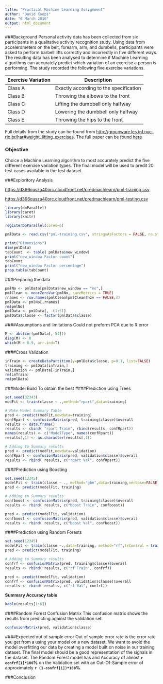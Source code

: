 ```yaml
---
title: "Practical Machine Learning Assignment"
author: "David Koops"
date: "6 March 2016"
output: html_document
---
```


###Background
Personal activity data has been collected from six participants in a qualitative activity recognition study. Using data from accelerometers on the belt, forearm, arm, and dumbells, participants were asked to perform barbell lifts correctly and incorrectly in five different ways. The resulting data has been analysed to determine if Machine Learning algorithms can accurately predict which variation of an exercise a person is performing.  The study recorded the following five exercise variations.

Exercise Variation  | Description
--------|----------------------------------------
Class A | Exactly according to the specification
Class B | Throwing the elbows to the front 
Class C | Lifting the dumbbell only halfway 
Class D | Lowering the dumbbell only halfway
Class E | Throwing the hips to the front

Full details from the study can be found from <http://groupware.les.inf.puc-rio.br/har#weight_lifting_exercises>.  The full paper can be found [here](http://groupware.les.inf.puc-rio.br/work.jsf?p1=11201)

### Objective
Choice a Machine Learning algorithm to most accurately predict the five different exercise variation types.  The final model will be used to predit 20 test cases available in the test dataset.

###Exploritory Analysis

<https://d396qusza40orc.cloudfront.net/predmachlearn/pml-training.csv>

<https://d396qusza40orc.cloudfront.net/predmachlearn/pml-testing.csv>

```r
library(doParallel)
library(caret)
library(knitr)

registerDoParallel(cores=6)
```

```r
pmlData <- read.csv("pml-training.csv", stringsAsFactors = FALSE, na.strings = c("NA","#DIV/0!",""))
```

```r
print("Dimensions")
dim(pmlData)
tabCount  <- table( pmlData$new_window)
print("new_window Factor count")
tabCount
print("new_window Factor percentage")
prop.table(tabCount)
```

###Preparing the data
```r
pmlNo <- pmlData[pmlData$new_window == "no",]
pmlClean <- nearZeroVar(pmlNo, saveMetrics = TRUE)
rnames <- row.names(pmlClean[pmlClean$nzv == FALSE,])
pmlData <- pmlNo[,rnames]
rm(pmlNo)
pmlData <- pmlData[, -(1:5)]
pmlData$classe <- factor(pmlData$classe)
```


####Assumptions and limitations
Could not preform PCA due to R error

```r
M <- abs(cor(pmlData[,-54]))
diag(M) <- 0
which(M > 0.9, arr.ind=T)
```

####Cross Validation
```r
inTrain <- createDataPartition(y=pmlData$classe, p=0.1, list=FALSE)
training <- pmlData[inTrain,]
validation <- pmlData[-inTrain,]
rm(inTrain)
rm(pmlData)
```

###Model Build
To obtain the best 
####Prediction using Trees
```r
set.seed(32343)
modFit <- train(classe ~ .,method="rpart",data=training)

# Make Model Summary Table
pred <- predict(modFit,newdata=training)
confRpart <- confusionMatrix(pred, training$classe)$overall
results <- data.frame()
results <- cbind( "rpart Train", rbind(results, confRpart))
names(results) <- c("ModelType", names(confRpart))
results[,1] <- as.character(results[,1])

# Adding to Summary results
pred <- predict(modFit,newdata=validation)
confRpart <- confusionMatrix(pred, validation$classe)$overall
results <- rbind( results, c("rpart Val", confRpart))
```

####Prediction using Boosting
```r
set.seed(12345)
modelFit <- train(classe ~ ., method="gbm",data=training,verbose=FALSE)
pred <- predict(modelFit, training)

# Adding to Summary results
confboost <- confusionMatrix(pred, training$classe)$overall
results <- rbind( results, c("boost Train", confboost))

pred <- predict(modelFit, validation)
confboost <- confusionMatrix(pred, validation$classe)$overall
results <- rbind( results, c("boost Val", confboost))
```

####Prediction using Random Forests
```r
set.seed(12345)
modelFit <- train(classe ~.,data=training, method="rf",trControl = trainControl(method="cv"))
pred <- predict(modelFit, training)

# Adding to Summary results
confrf <- confusionMatrix(pred, training$classe)$overall
results <- rbind( results, c("rf Train", confrf))

pred <- predict(modelFit, validation)
confrf <- confusionMatrix(pred, validation$classe)$overall
results <- rbind( results, c("rf Val", confrf))
```

**Summary Accuracy table**
```r
kable(results[1:6])
```

####Random Forest Confusion Matrix
This confusion matrix shows the results from predicting against the validation set.
```r
confusionMatrix(pred, validation$classe)
```
####Expected out of sample error 
Out of sample error rate is the error rate you get from a using your model on a new dataset.  We want to avoid the model overfitting our data by creating a model built on noise in our training dataset.  The final model should be a good representation of the signals in the dataset. The Random Forest model has and Accuracy of almost **`r confrf[1]*100`%** on the Validation set with an Out-Of-Sample error of approximately **`r (1-confrf[1])*100`%**.

###Conclusion

